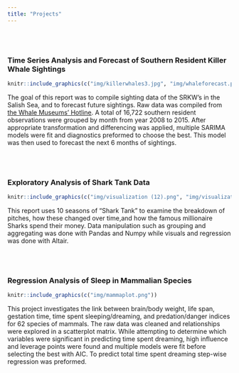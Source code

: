 ```yaml
---
title: "Projects"
---
```

<br>
<br>


### Time Series Analysis and Forecast of Southern Resident Killer Whale Sightings
```r
knitr::include_graphics(c("img/killerwhales3.jpg", "img/whaleforecast.png"))
``` 

The goal of this report was to compile sighting data of the SRKW's in the Salish Sea, and to forecast future sightings. Raw data was compiled from [the Whale Museums' Hotline](https://hotline.whalemuseum.org/). A total of 16,722 southern resident observations were grouped by month from year 2008 to 2015. After appropriate transformation and differencing was applied, multiple SARIMA  models were fit and diagnostics preformed to choose the best. This model was then used to forecast the next 6 months of sightings.

<br>
<br>

### Exploratory Analysis of Shark Tank Data
```r
knitr::include_graphics(c("img/visualization (12).png", "img/visualization (10).png"))
```

This report uses 10 seasons of “Shark Tank” to examine the breakdown of pitches, how these changed over time,and how the famous millionaire Sharks spend their money. Data manipulation such as grouping and aggregating was done with Pandas and Numpy while visuals and regression was done with Altair. 

<br>
<br>

### Regression Analysis of Sleep in Mammalian Species
```r
knitr::include_graphics(c("img/mammaplot.png"))
```
This project investigates the link between brain/body weight, life span, gestation time, time spent sleeping/dreaming, and predation/danger indices for 62 species of mammals. The raw data was cleaned and relationships were explored in a scatterplot matrix. While attempting to determine which variables were significant in predicting time spent dreaming, high influence and leverage points were found and multiple models were fit before selecting the best with AIC. To predict total time spent dreaming step-wise regression was preformed.